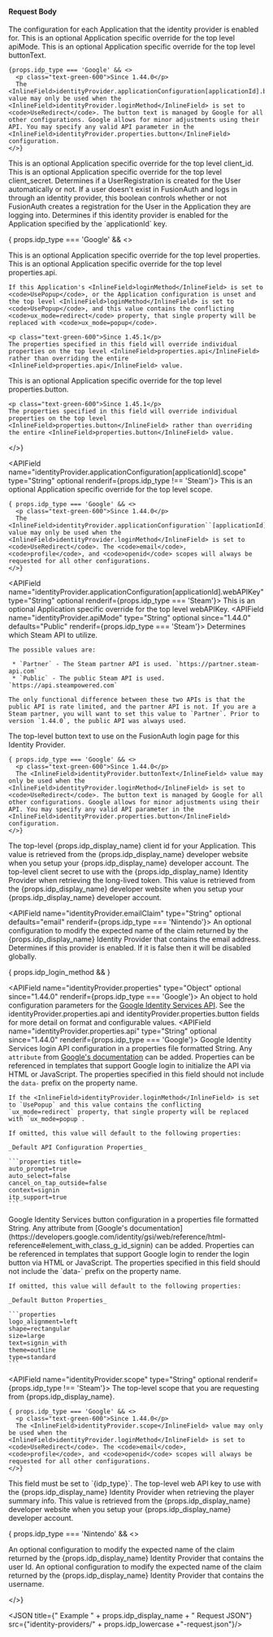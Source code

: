 
#### Request Body

<APIBlock>
  <APIField name="identityProvider.applicationConfiguration" type="Map<UUID,Object>" optional>
    The configuration for each Application that the identity provider is enabled for.
  </APIField>
  <APIField name="identityProvider.applicationConfiguration[applicationId].apiMode" type="String" optional since="1.44.0" renderif={props.idp_type === 'Steam'}>
    This is an optional Application specific override for the top level <InlineField>apiMode</InlineField>.
  </APIField>
  <APIField name="identityProvider.applicationConfiguration[applicationId].buttonText" type="String" optional>
    This is an optional Application specific override for the top level <InlineField>buttonText</InlineField>.

    {props.idp_type === 'Google' && <>
      <p class="text-green-600">Since 1.44.0</p>
      The <InlineField>identityProvider.applicationConfiguration[applicationId].buttonText</InlineField> value may only be used when the <InlineField>identityProvider.loginMethod</InlineField> is set to <code>UseRedirect</code>. The button text is managed by Google for all other configurations. Google allows for minor adjustments using their API. You may specify any valid API parameter in the <InlineField>identityProvider.properties.button</InlineField> configuration.
    </>}
  </APIField>
  <APIField name="identityProvider.applicationConfiguration[applicationId].client_id" type="String" optional>
    This is an optional Application specific override for the top level <InlineField>client_id</InlineField>.
  </APIField>
  <APIField name="identityProvider.applicationConfiguration[applicationId].client_secret" type="String" optional renderif={props.idp_type !== 'Steam'}>
    This is an optional Application specific override for the top level <InlineField>client_secret</InlineField>.
  </APIField>
  <APIField name="identityProvider.applicationConfiguration[applicationId].createRegistration" type="Boolean" optional defaults="true">
    Determines if a UserRegistration is created for the User automatically or not. If a user doesn't exist in FusionAuth and logs in through an identity provider, this boolean controls whether or not FusionAuth creates a registration for the User in the Application they are logging into.
  </APIField>
  <APIField name="identityProvider.applicationConfiguration[applicationId].enabled" type="Boolean" optional defaults="false">
    Determines if this identity provider is enabled for the Application specified by the `applicationId` key.
  </APIField>

  { props.idp_type === 'Google' && <>

  <APIField name="identityProvider.applicationConfiguration[applicationId].properties" type="Object" optional since="1.44.0">
    This is an optional Application specific override for the top level <InlineField>properties</InlineField>.
  </APIField>
  <APIField name="identityProvider.applicationConfiguration[applicationId].properties.api" type="String" optional since="1.44.0">
    This is an optional Application specific override for the top level <InlineField>properties.api</InlineField>.

    If this Application's <InlineField>loginMethod</InlineField> is set to <code>UsePopup</code>, or the Application configuration is unset and the top level <InlineField>loginMethod</InlineField> is set to <code>UsePopup</code>, and this value contains the conflicting <code>ux_mode=redirect</code> property, that single property will be replaced with <code>ux_mode=popup</code>.

    <p class="text-green-600">Since 1.45.1</p>
    The properties specified in this field will override individual properties on the top level <InlineField>properties.api</InlineField> rather than overriding the entire <InlineField>properties.api</InlineField> value.
  </APIField>
  <APIField name="identityProvider.applicationConfiguration[applicationId].properties.button" type="String" optional since="1.44.0">
    This is an optional Application specific override for the top level <InlineField>properties.button</InlineField>.

    <p class="text-green-600">Since 1.45.1</p>
    The properties specified in this field will override individual properties on the top level <InlineField>properties.button</InlineField> rather than overriding the entire <InlineField>properties.button</InlineField> value.
  </APIField>

  </>}

  <APIField name="identityProvider.applicationConfiguration[applicationId].scope" type="String" optional renderif={props.idp_type !== 'Steam'}>
    This is an optional Application specific override for the top level <InlineField>scope</InlineField>.

    { props.idp_type === 'Google' && <>
      <p class="text-green-600">Since 1.44.0</p>
      The <InlineField>identityProvider.applicationConfiguration``[applicationId]``.scope</InlineField> value may only be used when the <InlineField>identityProvider.loginMethod</InlineField> is set to <code>UseRedirect</code>. The <code>email</code>, <code>profile</code>, and <code>openid</code> scopes will always be requested for all other configurations.
    </>}
  </APIField>

  <APIField name="identityProvider.applicationConfiguration[applicationId].webAPIKey" type="String" optional renderif={props.idp_type === 'Steam'}>
    This is an optional Application specific override for the top level <InlineField>webAPIKey</InlineField>.
  </APIField>
  <APIField name="identityProvider.apiMode" type="String" optional since="1.44.0" defaults="Public" renderif={props.idp_type === 'Steam'}>
    Determines which Steam API to utilize.

    The possible values are:

     * `Partner` - The Steam partner API is used. `https://partner.steam-api.com`
     * `Public` - The public Steam API is used. `https://api.steampowered.com`

    The only functional difference between these two APIs is that the public API is rate limited, and the partner API is not. If you are a Steam partner, you will want to set this value to `Partner`. Prior to version `1.44.0`, the public API was always used.
  </APIField>

  <APIField name="identityProvider.buttonText" type="String" required>
    The top-level button text to use on the FusionAuth login page for this Identity Provider.

    { props.idp_type === 'Google' && <>
      <p class="text-green-600">Since 1.44.0</p>
      The <InlineField>identityProvider.buttonText</InlineField> value may only be used when the <InlineField>identityProvider.loginMethod</InlineField> is set to <code>UseRedirect</code>. The button text is managed by Google for all other configurations. Google allows for minor adjustments using their API. You may specify any valid API parameter in the <InlineField>identityProvider.properties.button</InlineField> configuration.
    </>}
  </APIField>
  <APIField name="identityProvider.client_id" type="String" required>
    The top-level {props.idp_display_name} client id for your Application. This value is retrieved from the {props.idp_display_name} developer website when you setup your {props.idp_display_name} developer account.
  </APIField>
  <APIField name="identityProvider.client_secret" type="String" required renderif={props.idp_display_name !== 'Steam'}>
    The top-level client secret to use with the {props.idp_display_name} Identity Provider when retrieving the long-lived token. This value is retrieved from the {props.idp_display_name} developer website when you setup your {props.idp_display_name} developer account.
  </APIField>

  <IdentityProviderDebugRequestParameter idp_since={props.idp_since} />

  <APIField name="identityProvider.emailClaim" type="String" optional defaults="email" renderif={props.idp_type === 'Nintendo'}>
    An optional configuration to modify the expected name of the claim returned by the {props.idp_display_name} Identity Provider that contains the email address.
  </APIField>
  <APIField name="identityProvider.enabled" type="Boolean" optional defaults="false">
    Determines if this provider is enabled. If it is false then it will be disabled globally.
  </APIField>

  <IdentityProviderReconcileidRequestParameter idp_since={props.idp_since} />

  <IdentityProviderLinkingStrategyRequestParameter idp_since={props.idp_since} idp_linking_strategy={props.idp_linking_strategy} idp_display_name={props.idp_display_name}/>

  { props.idp_login_method && <IdentityProviderLoginMethodRequestParameter /> }

  <APIField name="identityProvider.properties" type="Object" optional since="1.44.0" renderif={props.idp_type === 'Google'}>
    An object to hold configuration parameters for the [Google Identity Services API](https://developers.google.com/identity/gsi/web/reference/html-reference). See the <InlineField>identityProvider.properties.api</InlineField> and <InlineField>identityProvider.properties.button</InlineField> fields for more detail on format and configurable values.
  </APIField>
  <APIField name="identityProvider.properties.api" type="String" optional since="1.44.0" renderif={props.idp_type === 'Google'}>
    Google Identity Services login API configuration in a properties file formatted String. Any `attribute` from [Google's documentation](https://developers.google.com/identity/gsi/web/reference/html-reference#element_with_id_g_id_onload) can be added. Properties can be referenced in templates that support Google login to initialize the API via HTML or JavaScript. The properties specified in this field should not include the `data-` prefix on the property name.

    If the <InlineField>identityProvider.loginMethod</InlineField> is set to `UsePopup` and this value contains the conflicting `ux_mode=redirect` property, that single property will be replaced with `ux_mode=popup`.

    If omitted, this value will default to the following properties:

    _Default API Configuration Properties_

    ```properties title=
    auto_prompt=true
    auto_select=false
    cancel_on_tap_outside=false
    context=signin
    itp_support=true
    ```
  </APIField>
  <APIField name="identityProvider.properties.button" type="String" optional since="1.44.0" renderif={props.idp_type === 'Google'}>
    Google Identity Services button configuration in a properties file formatted String. Any attribute from [Google's documentation](https://developers.google.com/identity/gsi/web/reference/html-reference#element_with_class_g_id_signin) can be added. Properties can be referenced in templates that support Google login to render the login button via HTML or JavaScript. The properties specified in this field should not include the `data-` prefix on the property name.

    If omitted, this value will default to the following properties:

    _Default Button Properties_

    ```properties
    logo_alignment=left
    shape=rectangular
    size=large
    text=signin_with
    theme=outline
    type=standard
    ```
  </APIField>

  <APIField name="identityProvider.scope" type="String" optional renderif={props.idp_type !== 'Steam'}>
    The top-level scope that you are requesting from {props.idp_display_name}.

    { props.idp_type === 'Google' && <>
      <p class="text-green-600">Since 1.44.0</p>
      The <InlineField>identityProvider.scope</InlineField> value may only be used when the <InlineField>identityProvider.loginMethod</InlineField> is set to <code>UseRedirect</code>. The <code>email</code>, <code>profile</code>, and <code>openid</code> scopes will always be requested for all other configurations.
    </>}
  </APIField>

  <IdentityProviderTenantConfiguration idp_type={props.idp_type} idp_since={props.idp_since} optional_tag={props.optional_tag} />

  <APIField name="identityProvider.type" type="String" required>
    This field must be set to `{idp_type}`.
  </APIField>
  <APIField name="identityProvider.webAPIKey" type="String" required renderif={props.idp_type === 'Steam'}>
    The top-level web API key to use with the {props.idp_display_name} Identity Provider when retrieving the player summary info. This value is retrieved from the {props.idp_display_name} developer website when you setup your {props.idp_display_name} developer account.
  </APIField>

  { props.idp_type === 'Nintendo' && <>

  <APIField name="identityProvider.uniqueIdClaim" type="String" optional defaults="id">
    An optional configuration to modify the expected name of the claim returned by the {props.idp_display_name} Identity Provider that contains the user Id.
  </APIField>
  <APIField name="identityProvider.usernameClaim" type="String" optional defaults="preferred_username">
    An optional configuration to modify the expected name of the claim returned by the {props.idp_display_name} Identity Provider that contains the username.
  </APIField>

  </>}
</APIBlock>

<JSON title={" Example " + props.idp_display_name + " Request JSON"} src={"identity-providers/" + props.idp_lowercase +"-request.json"}/>

